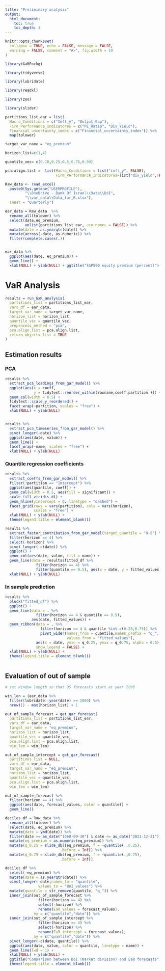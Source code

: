 ```yaml
---
title: "Preliminary analysis"
output:
  html_document:
    toc: true
    toc_depth: 3
---
```


```r
knitr::opts_chunk$set(
  collapse = TRUE, echo = FALSE, message = FALSE,
  warning = FALSE, comment = "#>", fig.width = 10
)
```

```r

library(GaRPackg)

library(tidyverse)

library(lubridate)

library(readxl)

library(zoo)

library(slider)

```


```r

partitions_list_ear = list(
  Macro_Conditions = c("Infl_y", "Output_Gap"),
  Firm_Performance_indicatores = c("PE_Ratio", "Div_Yield"),
  Financial_uncertainty_index = c("Financial_uncertainty_index")) %>% 
  map(tolower)

target_var_name = "eq_premium"

horizon_list=c(1,4)

quantile_vec= c(0.10,0.25,0.5,0.75,0.90)

pca.align.list =  list(Macro_Conditions = list("infl_y", FALSE),
                       Firm_Performance_indicatores=list("div_yield",TRUE))

```


```r

Raw_data <- read_excel(
  paste0(Sys.getenv("USERPROFILE"),
         "\\OneDrive - Bank Of Israel\\Data\\BoI",
         "\\var_data\\Data_for_R.xlsx"),
  sheet = "Quarterly")

ear_data = Raw_data  %>% 
  rename_all(tolower) %>% 
  select(date,eq_premium,
         unlist(partitions_list_ear, use.names = FALSE)) %>%
  mutate(date = as.yearqtr(date)) %>%
  mutate(across(-date, as.numeric)) %>%
  filter(complete.cases(.))



```



```r

ear_data %>% 
  ggplot(aes(date, eq_premium)) + 
  geom_line() + 
  xlab(NULL) + ylab(NULL) + ggtitle("S&P500 equity premium (percent)")


```


# VaR Analysis

```r

results = run_GaR_analysis(
  partitions_list = partitions_list_ear,
  vars_df = ear_data,
  target_var_name = target_var_name,
  horizon_list = horizon_list,
  quantile_vec = quantile_vec,
  preprocess_method = "pca",
  pca.align.list = pca.align.list,
  return_objects_list = TRUE
)


```

## Estimation results

### PCA


```r

results %>% 
  extract_pca_loadings_from_gar_model() %>% 
  ggplot(aes(x = coeff,
             y = tidytext::reorder_within(rowname,coeff,partition ))) + 
  geom_col(width = 0.5) + 
  tidytext::scale_y_reordered() + 
  facet_wrap(~partition, scales = "free") + 
  xlab(NULL) + ylab(NULL)



```


```r

results %>% 
  extract_pca_timeseries_from_gar_model() %>% 
  pivot_longer(-date) %>% 
  ggplot(aes(date, value)) + 
  geom_line() + 
  facet_wrap(~name, scales = "free") + 
  xlab(NULL) + ylab(NULL)

```


### Quantile regression coefficients

```r

results %>% 
  extract_coeffs_from_gar_model() %>% 
  filter(!partition == "Intercept") %>% 
  ggplot(aes(quantile, coeff)) + 
  geom_col(width = 0.5, aes(fill = significant)) + 
  scale_fill_viridis_d() + 
  geom_hline(yintercept = 0, linetype = "dashed") + 
  facet_grid(rows = vars(partition), cols = vars(horizon),
             scales = "free") + 
  xlab(NULL) + ylab(NULL) + 
  theme(legend.title = element_blank())
```


```r

results %>% 
  extract_factor_contribution_from_gar_model(target_quantile = "0.5") %>% 
  filter(horizon == 4) %>% 
  select(-horizon) %>% 
  pivot_longer(-c(date)) %>% 
  ggplot() + 
  geom_col(aes(date, value, fill = name)) + 
  geom_line(data = results$fitted_df %>% 
              filter(horizon == 4) %>% 
              filter(quantile == 0.5), aes(x = date, y = fitted_values)) + 
  xlab(NULL) + ylab(NULL)

```



### In sample prediction

```r

results %>% 
  pluck("fitted_df") %>% 
  ggplot() + 
  geom_line(data = . %>% 
              filter(horizon == 4 & quantile == 0.5),
            aes(date, fitted_values)) + 
  geom_ribbon(data = . %>% 
                filter(horizon == 4 & quantile %in% c(0.25,0.75)) %>% 
                pivot_wider(names_from = quantile,names_prefix = "q_",
                            values_from = "fitted_values"),
              aes(x = date, ymin = q_0.25, ymax = q_0.75, alpha = 0.5),
              show.legend = FALSE) + 
  xlab(NULL) + ylab(NULL) + 
  theme(legend.title = element_blank())



```



## Evaluation of out of sample

```r

# set window length so that OS forecasts start at year 2000

win_len = (ear_data %>% 
  filter(lubridate::year(date) >= 2000) %>% 
  nrow()) - max(horizon_list) + 1

out_of_sample_forecast = get_gar_forecast(
  partitions_list = partitions_list_ear,
  vars_df = ear_data,
  target_var_name = "eq_premium",
  horizon_list = horizon_list,
  quantile_vec = quantile_vec,
  pca.align.list = pca.align.list,
  win_len = win_len)

out_of_sample_intercept = get_gar_forecast(
  partitions_list = NULL,
  vars_df = ear_data,
  target_var_name = "eq_premium",
  horizon_list = horizon_list,
  quantile_vec = quantile_vec,
  pca.align.list = pca.align.list,
  win_len = win_len)

```


```r

out_of_sample_forecast %>% 
  filter(horizon == 4) %>% 
  ggplot(aes(date, forecast_values, color = quantile)) + 
  geom_line()

```

```r

deciles_df = Raw_data %>% 
  rename_all(tolower) %>% 
  select(date, eq_premium) %>% 
  mutate(date = ymd(date)) %>% 
  filter(date >= as_date("1960-09-30") & date <= as_date("2021-12-31")) %>% 
  mutate(eq_premium = as.numeric(eq_premium)) %>% 
  mutate(q_0.25 = slide_dbl(eq_premium,.f = ~quantile(.,0.25),
                         .before = Inf)) %>% 
  mutate(q_0.75 = slide_dbl(eq_premium,.f = ~quantile(.,0.75),
                         .before = Inf))

```

```r

deciles_df %>% 
  select(-eq_premium) %>% 
  mutate(date = as.yearqtr(date)) %>% 
  pivot_longer(-date,names_to = "quantile",
               values_to = "BoI_values") %>% 
  mutate(quantile = str_remove(quantile, "q_")) %>% 
  inner_join(out_of_sample_forecast %>% 
               filter(horizon == 4) %>% 
               select(-horizon) %>% 
               rename(EaR_values = forecast_values),
             by = c("quantile","date")) %>% 
  inner_join(out_of_sample_intercept %>% 
               filter(horizon == 4) %>% 
               select(-horizon) %>% 
               rename(EaR_intercept = forecast_values),
             by = c("quantile","date")) %>% 
  pivot_longer(-c(date, quantile)) %>% 
  ggplot(aes(date, value, color = quantile, linetype = name)) +
  geom_line(lwd = 1) + 
  xlab(NULL) + ylab(NULL) + 
  ggtitle("Comparison between BoI (market division) and EaR forecasts") + 
  theme(legend.title = element_blank())

```

